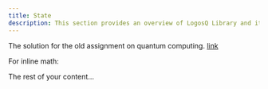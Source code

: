 ```yaml
---
title: State
description: This section provides an overview of LogosQ Library and its state functionalities.
---
```


The solution for the old assignment on quantum computing. [link](https://www.math.uwaterloo.ca/~wcleung/a1-qns.pdf)

<BlockMath math="\int_0^\infty e^{-x^2} \, dx = \frac{\sqrt{\pi}}{2}" />

For inline math: <InlineMath math="e = mc^2" />

The rest of your content...